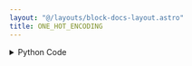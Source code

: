 ```yaml
---
layout: "@/layouts/block-docs-layout.astro"
title: ONE_HOT_ENCODING
---
```



<PythonDocsDisplay docstring={docstring} />
<AppDisplay app={app} client:visible />

<details>
<summary>Python Code</summary>
```python
from flojoy import flojoy, DataFrame
from typing import Optional
import pandas as pd


@flojoy
def ONE_HOT_ENCODING(
    data: DataFrame,
    feature_col: Optional[DataFrame] = None,
) -> DataFrame:
    """The ONE_HOT_ENCODING node creates a one hot encoding from a dataframe containing categorical features.

    Inputs
    ------
    data : DataFrame
        The input dataframe containing the categorical features.

    Parameters
    ----------
    feature_col: DataFrame, optional
        A dataframe whose columns are used to create the one hot encoding.
        For example, if 'data' has columns ['a', 'b', 'c'] and 'feature_col' has columns ['a', 'b'],
        then the one hot encoding will be created only for columns ['a', 'b'] against 'data'.
        Defaults to None, meaning that all columns of categorizable objects are encoded.

    Returns
    -------
    DataFrame
        The one hot encoding of the input features.
    """

    df = data.m
    if feature_col:
        encoded = pd.get_dummies(df, columns=feature_col.m.columns.to_list())

    else:
        cat_df = df.select_dtypes(include=["object", "category"]).columns.to_list()
        encoded = pd.get_dummies(df, columns=cat_df)

    return DataFrame(df=encoded)

```
[Find this Flojoy Block on GitHub](https://github.com/flojoy-ai/blocks/blob/main/blocks/AI_ML/CLASSIFICATION/ONE_HOT_ENCODING/ONE_HOT_ENCODING.py)
</details>


## Example

